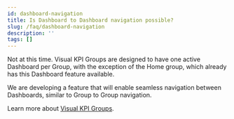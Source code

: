 ```yaml
---
id: dashboard-navigation
title: Is Dashboard to Dashboard navigation possible?
slug: /faq/dashboard-navigation
description: ''
tags: []
---
```


Not at this time. Visual KPI Groups are designed to have one active Dashboard per Group, with the exception of the Home group, which already has this Dashboard feature available.

We are developing a feature that will enable seamless navigation between Dashboards, similar to Group to Group navigation.

Learn more about [Visual KPI Groups](/docs/end-user/features/groups).
